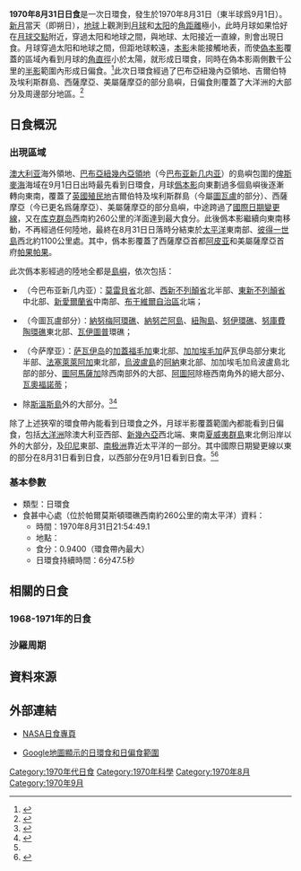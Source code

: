 {{NoteTA
|G1=Toponym
|1=zh-hk:薩花夷島; zh-cn:萨瓦伊岛
}}
{{Infobox Solar eclipse
| Year        = 1970
| Month       = 8
| Day         = 31
| Type        = 日環食
| Image       = SE1970Aug31A.png
| Image size  = 200px
| Image intro = 
  <!--   日食資料   -->
| Gamma       = -0.5364
| Mag         = 0.9400
| Saros       = 144
| Saros total = 70
| Saros seq   = 14
  <!--     食甚     -->
| Duration    = 6分47.5秒
| Location    = {{link-en|帕爾莫斯頓環礁|Palmerston Island}}西南約260公里的南[[太平洋|太平洋]]
| Coords      = {{coord|20|17.2|S|164|1.0|W}}
| Width       = 258.2公里
  <!--   開始時間   -->
| Partial     = 
| Start type  = 
| Centre      = 
| Greatest    = 21:54:49.1
  <!--     倒數     -->
| hour        = 21
| minute      = 54
| second      = 49
| Duration_s  = 
}}
'''1970年8月31日日食'''是一次日環食，發生於1970年8月31日（東半球爲9月1日）。[[新月|新月]]當天（即朔日），[[地球|地球]]上觀測到[[月球|月球]]和[[太阳|太阳]]的[[角距離|角距離]]極小，此時月球如果恰好在[[月球交點|月球交點]]附近，穿過太阳和地球之間，與地球、太阳接近一直線，則會出現日食。月球穿過太阳和地球之間，但距地球較遠，[[本影|本影]]未能接觸地表，而使[[偽本影|偽本影]]覆蓋的區域內看到月球的[[角直徑|角直徑]]小於太陽，就形成日環食，同時在偽本影兩側數千公里的[[半影|半影]]範圍內形成日偏食。<ref name="astron">{{cite web|author=樊忠玉|title=日（月）食|url=http://www.astron.ac.cn/bencandy-51-1630-1.htm|publisher=中国天文科普网|accessdate=2016-03-19|archive-date=2014-09-17|archive-url=https://web.archive.org/web/20140917080048/http://www.astron.ac.cn/bencandy-51-1630-1.htm|dead-url=no}}</ref>此次日環食經過了巴布亞紐幾內亞領地、吉爾伯特及埃利斯群島、西薩摩亞、美屬薩摩亞的部分島嶼，日偏食則覆蓋了大洋洲的大部分及周邊部分地區。<ref name="NASAGIF">{{cite web|author=Fred Espenak|title=Annular Solar Eclipse of 1970 Aug 31|url=http://eclipse.gsfc.nasa.gov/SEplot/SEplot1951/SE1970Aug31A.GIF|publisher=NASA Eclipse Web Site|accessdate=2016-03-19|archive-date=2020-10-20|archive-url=https://web.archive.org/web/20201020101444/https://eclipse.gsfc.nasa.gov/SEplot/SEplot1951/SE1970Aug31A.GIF|dead-url=no}}{{en}}</ref>

== 日食概況 ==
=== 出現區域 ===
[[澳大利亚|澳大利亚]]海外領地、{{link-en|聯合國託管地|United Nations Trust Territories}}[[巴布亞紐幾內亞領地|巴布亞紐幾內亞領地]]（今[[巴布亚新几内亚|巴布亚新几内亚]]）的島嶼包圍的[[俾斯麥海|俾斯麥海]]海域在9月1日日出時最先看到日環食，月球[[僞本影|僞本影]]向東劃過多個島嶼後逐漸轉向東南，覆蓋了[[大英帝国|英國殖民地]]吉爾伯特及埃利斯群島（今屬[[圖瓦盧|圖瓦盧]]的部分）、西薩摩亞（今已更名爲薩摩亞）、美屬薩摩亞的部分島嶼，中途跨過了[[國際日期變更線|國際日期變更線]]，又在[[库克群岛|库克群岛]]{{link-en|帕爾莫斯頓環礁|Palmerston Island}}西南約260公里的洋面達到最大食分。此後僞本影繼續向東南移動，不再經過任何陸地，最終在8月31日日落時分結束於[[太平洋|太平洋]]東南部、[[彼得一世島|彼得一世島]]西北約1100公里處。其中，僞本影覆蓋了西薩摩亞首都[[阿皮亚|阿皮亚]]和美屬薩摩亞首府[[帕果帕果|帕果帕果]]。

此次僞本影經過的陸地全都是[[島嶼|島嶼]]，依次包括：
*{{flag|Territory of Papua and New Guinea|1970}}（今巴布亚新几内亚）：[[莫雷貝省|莫雷貝省]]北部、[[西新不列顛省|西新不列顛省]]北半部、[[東新不列顛省|東新不列顛省]]中北部、[[新愛爾蘭省|新愛爾蘭省]]中南部、[[布干維爾自治區|布干維爾自治區]]北端；
*{{GEHH}}（今圖瓦盧部分）：[[納努梅阿環礁|納努梅阿環礁]]、[[納努芒阿島|納努芒阿島]]、[[紐陶島|紐陶島]]、[[努伊環礁|努伊環礁]]、[[努庫費陶環礁|努庫費陶環礁]]東北部、[[瓦伊圖普|瓦伊圖普]]環礁；
*{{flag|WSM|name=西薩摩亞}}（今萨摩亚）：[[萨瓦伊岛|萨瓦伊岛]]的[[加蓋福毛加|加蓋福毛加]]東北部、[[加加埃毛加|加加埃毛加]]萨瓦伊岛部分東北半部、[[法塞萊萊阿加|法塞萊萊阿加]]東北部，[[烏波盧島|烏波盧島]]的[[阿納|阿納]]東北部、加加埃毛加烏波盧島北部的部分、[[圖阿馬薩加|圖阿馬薩加]]除西南部外的大部、[[阿圖阿|阿圖阿]]除極西南角外的絕大部分、[[瓦奧福諾蒂|瓦奧福諾蒂]]；
*{{ASM}}除[[斯溫斯島|斯溫斯島]]外的大部分。<ref>{{cite web|author=Fred Espenak|title=Annular Solar Eclipse of 1970 Aug 31 - Google Maps and Solar Eclipse Paths|url=http://eclipse.gsfc.nasa.gov/SEgoogle/SEgoogle1951/SE1970Aug31Agoogle.html|publisher=NASA Eclipse Web Site|accessdate=2016-03-19|archive-date=2020-10-20|archive-url=https://web.archive.org/web/20201020133342/https://eclipse.gsfc.nasa.gov/SEgoogle/SEgoogle1951/SE1970Aug31Agoogle.html|dead-url=no}}{{en}}</ref><ref>{{cite web|author=Xavier M. Jubier|title=Eclipse Annulaire de Soleil du 31 août 1970 - Cartographie Interactive Google (1970 August 31 Annular Solar Eclipse - Interactive Google Map)|url=http://xjubier.free.fr/site_pages/solar_eclipses/xSE_GoogleMap3.php?Ecl=+19700831|accessdate=2016-03-19|archive-date=2016-11-06|archive-url=https://web.archive.org/web/20161106150236/http://xjubier.free.fr/site_pages/solar_eclipses/xSE_GoogleMap3.php?Ecl=+19700831|dead-url=no}}{{fr}}{{en}}</ref>

除了上述狹窄的環食帶內能看到日環食之外，月球半影覆蓋範圍內都能看到日偏食，包括[[大洋洲|大洋洲]]除澳大利亚西部、[[新幾內亞|新幾內亞]]西北端、東南[[夏威夷群島|夏威夷群島]]東北側沿岸以外的大部分，及[[印度尼西亚|印尼]]東部、[[南极洲|南极洲]]靠近太平洋的一部分。其中國際日期變更線以東的部分在8月31日看到日食，以西部分在9月1日看到日食。<ref name="NASAGIF"/><ref>{{cite web|author=Fred Espenak|title=Catalog of Solar Eclipses (1901 to 2000)|url=http://eclipse.gsfc.nasa.gov/SEcat5/SE1901-2000.html|publisher=NASA Eclipse Web Site|accessdate=2016-03-19|archive-date=2008-08-29|archive-url=https://web.archive.org/web/20080829151131/http://eclipse.gsfc.nasa.gov/SEcat5/SE1901-2000.html|dead-url=no}}{{en}}</ref>

=== 基本參數 ===
{{NoteUTC}}
* 類型：日環食
* 食甚中心處（位於帕爾莫斯頓環礁西南約260公里的南太平洋）資料：
** 時間：1970年8月31日21:54:49.1
** 地點：{{coord|20|17.2|S|164|1.0|W}}
** 食分：0.9400（環食帶內最大）
** 日環食持續時間：6分47.5秒

== 相關的日食 ==
=== 1968-1971年的日食 ===
{{Solar eclipse set 1968-1971}}

=== 沙羅周期 ===
{{Solar Saros series 144}}

== 資料來源 ==
{{reflist}}

== 外部連結 ==
{{Commons cat|Solar eclipse of 1970 August 31}}
{{日食主題}}
* [http://eclipse.gsfc.nasa.gov/solar.html NASA日食專頁]{{Wayback|url=http://eclipse.gsfc.nasa.gov/solar.html |date=20190108200537 }}{{en}}
{{Solar eclipse NASA reference|1951/SE1970Aug31A}}
* [http://xjubier.free.fr/site_pages/solar_eclipses/xSE_GoogleMap3.php?Ecl=+19700831 Google地圖顯示的日環食和日偏食範圍]{{Wayback|url=http://xjubier.free.fr/site_pages/solar_eclipses/xSE_GoogleMap3.php?Ecl=+19700831 |date=20161106150236 }}{{fr}}{{en}}

{{Solar eclipses
|nature=日環食
|previous=[[1970年3月7日日食|1970年3月7日日食]]|natureprevious=日全食
|previoussamenature=[[1969年9月11日日食|1969年9月11日日食]]
|next=[[1971年2月25日日食|1971年2月25日日食]]|naturenext=日偏食
|nextsamenature=[[1972年1月16日日食|1972年1月16日日食]]
}}
{{日食}}

[[Category:1970年代日食|Category:1970年代日食]]
[[Category:1970年科學|Category:1970年科學]]
[[Category:1970年8月|Category:1970年8月]]
[[Category:1970年9月|Category:1970年9月]]